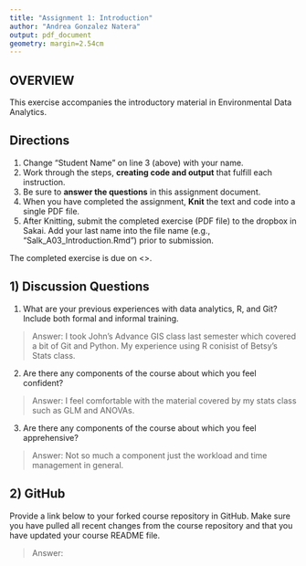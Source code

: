 ```yaml
---
title: "Assignment 1: Introduction"
author: "Andrea Gonzalez Natera"
output: pdf_document
geometry: margin=2.54cm
---
```


## OVERVIEW

This exercise accompanies the introductory material in Environmental Data Analytics. 

## Directions
1. Change "Student Name" on line 3 (above) with your name.
3. Work through the steps, **creating code and output** that fulfill each instruction.
4. Be sure to **answer the questions** in this assignment document.
6. When you have completed the assignment, **Knit** the text and code into a single PDF file.
8. After Knitting, submit the completed exercise (PDF file) to the dropbox in Sakai. Add your last name into the file name (e.g., "Salk_A03_Introduction.Rmd") prior to submission.

The completed exercise is due on <>.

## 1) Discussion Questions

1. What are your previous experiences with data analytics, R, and Git? Include both formal and informal training.

> Answer: I took John's Advance GIS class last semester which covered a bit of Git and Python. My experience using R conisist of Betsy's Stats class.

2. Are there any components of the course about which you feel confident?

> Answer: I feel comfortable with the material covered by my stats class such as GLM and ANOVAs.

3. Are there any components of the course about which you feel apprehensive?

> Answer: Not so much a component just the workload and time management in general. 


## 2) GitHub

Provide a link below to your forked course repository in GitHub. Make sure you have pulled all recent changes from the course repository  and that you have updated your course README file. 

> Answer: 



